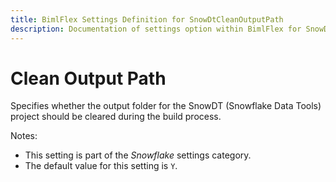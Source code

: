 ---
title: BimlFlex Settings Definition for SnowDtCleanOutputPath
description: Documentation of settings option within BimlFlex for SnowDtCleanOutputPath
---
<head>
  <meta name="varigenceProduct" content="BimlFlex"></meta>
  <meta name="varigenceArticleType" content="Reference"></meta>
</head>


# Clean Output Path

Specifies whether the output folder for the SnowDT (Snowflake Data Tools) project should be cleared during the build process.

Notes:

* This setting is part of the *Snowflake* settings category.
* The default value for this setting is `Y`.
